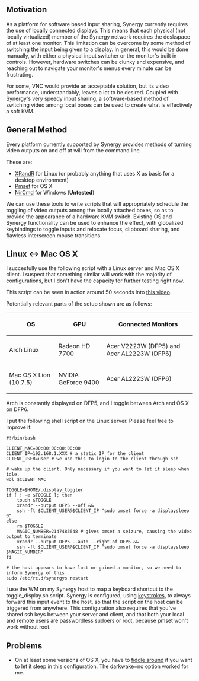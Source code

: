 ==Motivation==

As a platform for software based input sharing, Synergy currently requires the use of locally connected displays. This means that each physical (not locally virtualized) member of the Synergy network requires the deskspace of at least one monitor. This limitation can be overcome by some method of switching the input being given to a display. In general, this would be done manually, with either a physical input switcher or the monitor's built in controls. However, hardware switches can be clunky and expensive, and reaching out to navigate your monitor's menus every minute can be frustrating.

For some, VNC would provide an acceptable solution, but its video performance, understandably, leaves a lot to be desired. Coupled with Synergy's very speedy input sharing, a software-based method of switching video among local boxes can be used to create what is effectively a soft KVM.

==General Method==

Every platform currently supported by Synergy provides methods of turning video outputs on and off at will from the command line.

These are:

* [http://www.x.org/wiki/Projects/XRandR XRandR] for Linux (or probably anything that uses X as basis for a desktop environment)
* [http://en.wikipedia.org/wiki/Pmset Pmset] for OS X
* [http://www.nirsoft.net/utils/nircmd.html NirCmd] for Windows ('''Untested''')

We can use these tools to write scripts that will appropriately schedule the toggling of video outputs among the locally attached boxes, so as to provide the appearance of a hardware KVM switch. Existing OS and Synergy functionality can be used to enhance the effect, with globalized keybindings to toggle inputs and relocate focus, clipboard sharing, and flawless interscreen mouse transitions.

==Linux <nowiki><-></nowiki> Mac OS X==

I succesfully use the following script with a Linux server and Mac OS X client. I suspect that something similar will work with the majority of configurations, but I don't have the capacity for further testing right now.

This script can be seen in action around 50 seconds into [http://youtu.be/-PyzHl-kqTk#t=50s this video].

Potentially relevant parts of the setup shown are as follows:

{| class="wikitable"
|-
! OS !! GPU !! Connected Monitors
|-
| Arch Linux || Radeon HD 7700 || Acer V2223W (DFP5) and Acer AL2223W (DFP6)
|-
| Mac OS X Lion (10.7.5) || NVIDIA GeForce 9400 || Acer AL2223W (DFP6)
|}

Arch is constantly displayed on DFP5, and I toggle between Arch and OS X on DFP6.

I put the following shell script on the Linux server. Please feel free to improve it:
<pre>
#!/bin/bash

CLIENT_MAC=00:00:00:00:00:00
CLIENT_IP=192.168.1.XXX # a static IP for the client
CLIENT_USER=user # we use this to login to the client through ssh

# wake up the client. Only necessary if you want to let it sleep when idle.
wol $CLIENT_MAC 

TOGGLE=$HOME/.display_toggler
if [ ! -e $TOGGLE ]; then 
	touch $TOGGLE
	xrandr --output DFP5 --off &&
	ssh -ft $CLIENT_USER@$CLIENT_IP "sudo pmset force -a displaysleep 0"
else
	rm $TOGGLE
	MAGIC_NUMBER=2147483648 # gives pmset a seizure, causing the video output to terminate 
	xrandr --output DFP5 --auto --right-of DFP6 &&
	ssh -ft $CLIENT_USER@$CLIENT_IP "sudo pmset force -a displaysleep $MAGIC_NUMBER"
fi

# the host appears to have lost or gained a monitor, so we need to inform Synergy of this
sudo /etc/rc.d/synergys restart
</pre>

I use the WM on my Synergy host to map a keyboard shortcut to the toggle_display.sh script. Synergy is configured, using [http://synergy2.sourceforge.net/configuration.html keystrokes], to always forward this input event to the host, so that the script on the host can be triggered from anywhere. This configuration also requires that you've shared ssh keys between your server and client, and that both your local and remote users are passwordless sudoers or root, because pmset won't work without root.

==Problems==
* On at least some versions of OS X, you have to [http://mactips.dwhoard.com/mactips/system/wake-on-demand fiddle around] if you want to let it sleep in this configuration. The darkwake=no option worked for me.
